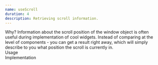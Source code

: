 ```yaml
---
name: useScroll
duration: 4
description: Retrieving scroll information.
---
```


<Section>
  <XL>Why?</XL>
  <M>
    Information about the scroll position of the window object is often useful
    during implementation of cool widgets.
  </M>
  <M>
    Instead of comparing at the level of components - you can get a result right
    away, which will simply describe to you what position the scroll is
    currently in.
  </M>
</Section>

<Section>
  <XL>Usage</XL>
  <Snippet
    linesCount={16}
    description="You know all about scroll position"
    src="/snippets/courses/react-hooks-spellbook/UseScrollUsage.tsx"
  />
</Section>

<Section>
  <XL>Implementation</XL>
  <Snippet
    linesCount={63}
    description="A little abstraction and life becomes easier"
    src="/snippets/courses/react-hooks-spellbook/useScroll.ts"
  />
</Section>
